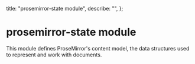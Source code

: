   title: "prosemirror-state module",
  describe: "",
};

# prosemirror-state module

This module defines ProseMirror's content model, the data structures used to represent and work with documents.

